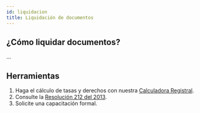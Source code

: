 ```yaml
---
id: liquidacion
title: Liquidación de documentos
---
```


## ¿Cómo liquidar documentos?
...

## Herramientas
1. Haga el cálculo de tasas y derechos con nuestra [Calculadora Registral](servicios-web/calculadora-registral).
1. Consulte la <a href="https://www.rp.gob.pa/Recursos/Documentos/Tarifas(18Abril2013).pdf" target="_blank">Resolución 212 del 2013</a>.
1. Solicite una capacitación formal.